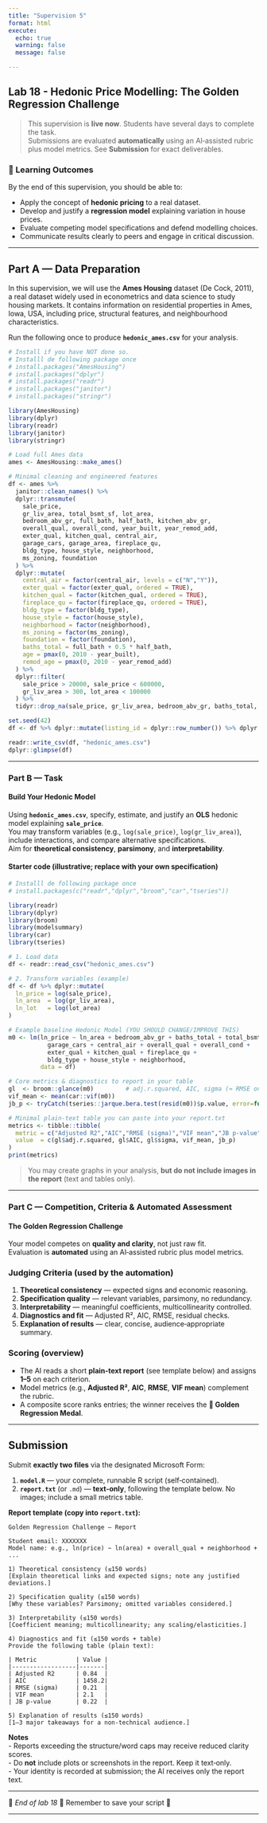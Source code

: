 ```yaml
---
title: "Supervision 5"
format: html
execute:
  echo: true
  warning: false
  message: false

---
```


## Lab 18 - Hedonic Price Modelling: The Golden Regression Challenge

> This supervision is **live now**. Students have several days to complete the task.  
> Submissions are evaluated **automatically** using an AI‑assisted rubric plus model metrics. See **Submission** for exact deliverables.

### 🎯  Learning Outcomes

By the end of this supervision, you should be able to:

- Apply the concept of **hedonic pricing** to a real dataset.  
- Develop and justify a **regression model** explaining variation in house prices.  
- Evaluate competing model specifications and defend modelling choices.  
- Communicate results clearly to peers and engage in critical discussion.  

---

## Part A — Data Preparation

In this supervision, we will use the **Ames Housing** dataset (De Cock, 2011), a real dataset widely used in econometrics and data science to study housing markets. It contains information on residential properties in Ames, Iowa, USA, including price, structural features, and neighbourhood characteristics.

Run the following once to produce **`hedonic_ames.csv`** for your analysis.

```r
# Install if you have NOT done so.
# Installl de following package once
# install.packages("AmesHousing")
# install.packages("dplyr")
# install.packages("readr")
# install.packages("janitor")
# install.packages("stringr")

library(AmesHousing)
library(dplyr)
library(readr)
library(janitor)
library(stringr)

# Load full Ames data
ames <- AmesHousing::make_ames()

# Minimal cleaning and engineered features
df <- ames %>%
  janitor::clean_names() %>%
  dplyr::transmute(
    sale_price,
    gr_liv_area, total_bsmt_sf, lot_area,
    bedroom_abv_gr, full_bath, half_bath, kitchen_abv_gr,
    overall_qual, overall_cond, year_built, year_remod_add,
    exter_qual, kitchen_qual, central_air,
    garage_cars, garage_area, fireplace_qu,
    bldg_type, house_style, neighborhood,
    ms_zoning, foundation
  ) %>%
  dplyr::mutate(
    central_air = factor(central_air, levels = c("N","Y")),
    exter_qual = factor(exter_qual, ordered = TRUE),
    kitchen_qual = factor(kitchen_qual, ordered = TRUE),
    fireplace_qu = factor(fireplace_qu, ordered = TRUE),
    bldg_type = factor(bldg_type),
    house_style = factor(house_style),
    neighborhood = factor(neighborhood),
    ms_zoning = factor(ms_zoning),
    foundation = factor(foundation),
    baths_total = full_bath + 0.5 * half_bath,
    age = pmax(0, 2010 - year_built),
    remod_age = pmax(0, 2010 - year_remod_add)
  ) %>%
  dplyr::filter(
    sale_price > 20000, sale_price < 600000,
    gr_liv_area > 300, lot_area < 100000
  ) %>%
  tidyr::drop_na(sale_price, gr_liv_area, bedroom_abv_gr, baths_total, overall_qual)

set.seed(42)
df <- df %>% dplyr::mutate(listing_id = dplyr::row_number()) %>% dplyr::relocate(listing_id)

readr::write_csv(df, "hedonic_ames.csv")
dplyr::glimpse(df)
```

---

### Part B — Task

#### Build Your Hedonic Model

Using **`hedonic_ames.csv`**, specify, estimate, and justify an **OLS** hedonic model explaining **`sale_price`**.  
You may transform variables (e.g., `log(sale_price)`, `log(gr_liv_area)`), include interactions, and compare alternative specifications.  
Aim for **theoretical consistency**, **parsimony**, and **interpretability**.

#### Starter code (illustrative; replace with your own specification)

```r
# Installl de following package once
# install.packages(c("readr","dplyr","broom","car","tseries"))

library(readr)
library(dplyr)
library(broom)
library(modelsummary)
library(car)
library(tseries)

# 1. Load data
df <- readr::read_csv("hedonic_ames.csv")

# 2. Transform variables (example)
df <- df %>% dplyr::mutate(
  ln_price = log(sale_price),
  ln_area  = log(gr_liv_area),
  ln_lot   = log(lot_area)
)

# Example baseline Hedonic Model (YOU SHOULD CHANGE/IMPROVE THIS)
m0 <- lm(ln_price ~ ln_area + bedroom_abv_gr + baths_total + total_bsmt_sf +
           garage_cars + central_air + overall_qual + overall_cond +
           exter_qual + kitchen_qual + fireplace_qu +
           bldg_type + house_style + neighborhood,
         data = df)

# Core metrics & diagnostics to report in your table
gl  <- broom::glance(m0)         # adj.r.squared, AIC, sigma (≈ RMSE on log scale)
vif_mean <- mean(car::vif(m0))
jb_p <- tryCatch(tseries::jarque.bera.test(resid(m0))$p.value, error=function(e) NA_real_)

# Minimal plain‑text table you can paste into your report.txt
metrics <- tibble::tibble(
  metric = c("Adjusted R2","AIC","RMSE (sigma)","VIF mean","JB p-value"),
  value  = c(gl$adj.r.squared, gl$AIC, gl$sigma, vif_mean, jb_p)
)
print(metrics)
```

> You may create graphs in your analysis, **but do not include images in the report** (text and tables only).

---

### Part C — Competition, Criteria & Automated Assessment

#### The Golden Regression Challenge

Your model competes on **quality and clarity**, not just raw fit.  
Evaluation is **automated** using an AI‑assisted rubric plus model metrics.

### Judging Criteria (used by the automation)

1. **Theoretical consistency** — expected signs and economic reasoning.  
2. **Specification quality** — relevant variables, parsimony, no redundancy.  
3. **Interpretability** — meaningful coefficients, multicollinearity controlled.  
4. **Diagnostics and fit** — Adjusted R², AIC, RMSE, residual checks.  
5. **Explanation of results** — clear, concise, audience‑appropriate summary.

### Scoring (overview)

- The AI reads a short **plain‑text report** (see template below) and assigns **1–5** on each criterion.  
- Model metrics (e.g., **Adjusted R²**, **AIC**, **RMSE**, **VIF mean**) complement the rubric.  
- A composite score ranks entries; the winner receives the **🏅 Golden Regression Medal**.

---

## Submission

Submit **exactly two files** via the designated Microsoft Form:

1) **`model.R`** — your complete, runnable R script (self‑contained).  
2) **`report.txt`** (or `.md`) — **text‑only**, following the template below. No images; include a small metrics table.

**Report template (copy into `report.txt`):**

```
Golden Regression Challenge — Report

Student email: XXXXXXX
Model name: e.g., ln(price) ~ ln(area) + overall_qual + neighborhood + ...

1) Theoretical consistency (≤150 words)
[Explain theoretical links and expected signs; note any justified deviations.]

2) Specification quality (≤150 words)
[Why these variables? Parsimony; omitted variables considered.]

3) Interpretability (≤150 words)
[Coefficient meaning; multicollinearity; any scaling/elasticities.]

4) Diagnostics and fit (≤150 words + table)
Provide the following table (plain text):

| Metric           | Value |
|------------------|-------|
| Adjusted R2      | 0.84  |
| AIC              | 1458.2|
| RMSE (sigma)     | 0.21  |
| VIF mean         | 2.1   |
| JB p-value       | 0.22  |

5) Explanation of results (≤150 words)
[1–3 major takeaways for a non-technical audience.]
```

**Notes**  
- Reports exceeding the structure/word caps may receive reduced clarity scores.  
- Do **not** include plots or screenshots in the report. Keep it text‑only.  
- Your identity is recorded at submission; the AI receives only the report text.


---

🏁  *End of lab  18*
🛑 Remember to save your script 💾

---

